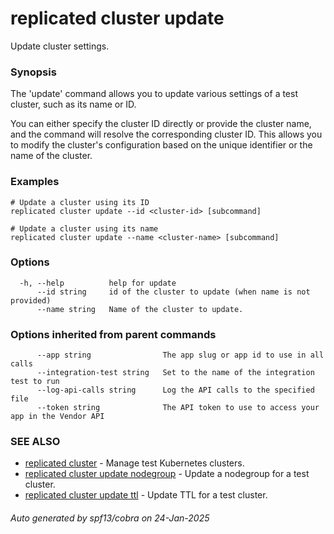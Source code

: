 # replicated cluster update

Update cluster settings.

### Synopsis

The 'update' command allows you to update various settings of a test cluster, such as its name or ID.

You can either specify the cluster ID directly or provide the cluster name, and the command will resolve the corresponding cluster ID. This allows you to modify the cluster's configuration based on the unique identifier or the name of the cluster.

### Examples

```
# Update a cluster using its ID
replicated cluster update --id <cluster-id> [subcommand]

# Update a cluster using its name
replicated cluster update --name <cluster-name> [subcommand]
```

### Options

```
  -h, --help          help for update
      --id string     id of the cluster to update (when name is not provided)
      --name string   Name of the cluster to update.
```

### Options inherited from parent commands

```
      --app string                The app slug or app id to use in all calls
      --integration-test string   Set to the name of the integration test to run
      --log-api-calls string      Log the API calls to the specified file
      --token string              The API token to use to access your app in the Vendor API
```

### SEE ALSO

* [replicated cluster](replicated-cli-cluster)	 - Manage test Kubernetes clusters.
* [replicated cluster update nodegroup](replicated-cli-cluster-update-nodegroup)	 - Update a nodegroup for a test cluster.
* [replicated cluster update ttl](replicated-cli-cluster-update-ttl)	 - Update TTL for a test cluster.

###### Auto generated by spf13/cobra on 24-Jan-2025
